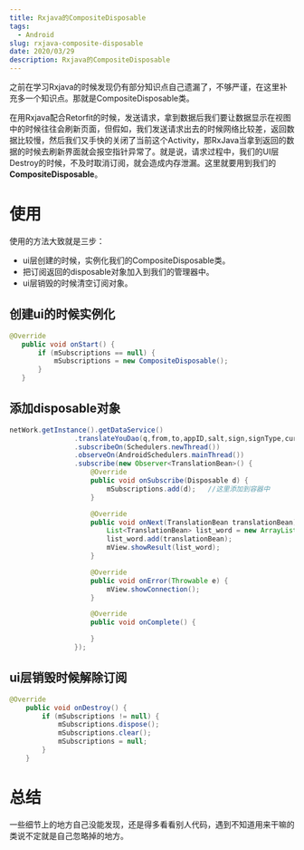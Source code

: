 ```yaml
---
title: Rxjava的CompositeDisposable
tags:
  - Android
slug: rxjava-composite-disposable
date: 2020/03/29
description: Rxjava的CompositeDisposable
---
```


之前在学习Rxjava的时候发现仍有部分知识点自己遗漏了，不够严谨，在这里补充多一个知识点。那就是CompositeDisposable类。

在用Rxjava配合Retorfit的时候，发送请求，拿到数据后我们要让数据显示在视图中的时候往往会刷新页面，但假如，我们发送请求出去的时候网络比较差，返回数据比较慢，然后我们又手快的关闭了当前这个Activity，那RxJava当拿到返回的数据的时候去刷新界面就会报空指针异常了。就是说，请求过程中，我们的UI层Destroy的时候，不及时取消订阅，就会造成内存泄漏。这里就要用到我们的**CompositeDisposable**。

# 使用

使用的方法大致就是三步：

- ui层创建的时候，实例化我们的CompositeDisposable类。
- 把订阅返回的disposable对象加入到我们的管理器中。
- ui层销毁的时候清空订阅对象。

## 创建ui的时候实例化

```java
@Override
   public void onStart() {
       if (mSubscriptions == null) {
           mSubscriptions = new CompositeDisposable();
       }
   }
```

## 添加disposable对象

```java
netWork.getInstance().getDataService()
                .translateYouDao(q,from,to,appID,salt,sign,signType,curtime)
                .subscribeOn(Schedulers.newThread())
                .observeOn(AndroidSchedulers.mainThread())
                .subscribe(new Observer<TranslationBean>() {
                    @Override
                    public void onSubscribe(Disposable d) {
                        mSubscriptions.add(d);   //这里添加到容器中
                    }

                    @Override
                    public void onNext(TranslationBean translationBean) {
                        List<TranslationBean> list_word = new ArrayList<>();
                        list_word.add(translationBean);
                        mView.showResult(list_word);
                    }

                    @Override
                    public void onError(Throwable e) {
                        mView.showConnection();
                    }

                    @Override
                    public void onComplete() {

                    }
                });
```

## ui层销毁时候解除订阅

```java
@Override
    public void onDestroy() {
        if (mSubscriptions != null) {
            mSubscriptions.dispose();
            mSubscriptions.clear();
            mSubscriptions = null;
        }
    }
```

# 总结

一些细节上的地方自己没能发现，还是得多看看别人代码，遇到不知道用来干嘛的类说不定就是自己忽略掉的地方。
